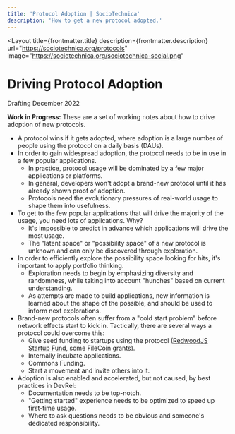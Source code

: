 ```yaml
---
title: 'Protocol Adoption | SocioTechnica'
description: 'How to get a new protocol adopted.'
---
```


<Layout 
  title={frontmatter.title}
  description={frontmatter.description}
  url="https://sociotechnica.org/protocols"
  image="https://sociotechnica.org/sociotechnica-social.png"
>

# Driving Protocol Adoption

<div class="italic mb-4 text-sm text-gray-600">Drafting December 2022</div>

<div class="p-5 mb-5 border-2 bg-slate-100">
  <p class="italic text-neutral-600">
    <b class="font-semibold">Work in Progress:</b> These are a set of working notes about how to drive
    adoption of new protocols.
  </p>
</div>

<article class="prose">

- A protocol wins if it gets adopted, where adoption is a large number of people using the protocol on a daily basis (DAUs).
- In order to gain widespread adoption, the protocol needs to be in use in a few popular applications.
	- In practice, protocol usage will be dominated by a few major applications or platforms.
	- In general, developers won't adopt a brand-new protocol until it has already shown proof of adoption.
	- Protocols need the evolutionary pressures of real-world usage to shape them into usefulness.
- To get to the few popular applications that will drive the majority of the usage, you need lots of applications. Why?
	- It's impossible to predict in advance which applications will drive the most usage.
	- The "latent space" or "possibility space" of a new protocol is unknown and can only be discovered through exploration.
- In order to efficiently explore the possibility space looking for hits, it's important to apply portfolio thinking.
	- Exploration needs to begin by emphasizing diversity and randomness, while taking into account "hunches" based on current understanding.
	- As attempts are made to build applications, new information is learned about the shape of the possible, and should be used to inform next explorations.
- Brand-new protocols often suffer from a "cold start problem" before network effects start to kick in. Tactically, there are several ways a protocol could overcome this:
	- Give seed funding to startups using the protocol ([RedwoodJS Startup Fund](https://tom.preston-werner.com/2022/04/04/redwood-v1-and-funding.html), some FileCoin grants).
	- Internally incubate applications.
	- Commons Funding.
	- Start a movement and invite others into it.
- Adoption is also enabled and accelerated, but not caused, by best practices in DevRel:
	- Documentation needs to be top-notch.
	- "Getting started" experience needs to be optimized to speed up first-time usage.
	- Where to ask questions needs to be obvious and someone's dedicated responsibility.

</article>

</Layout>